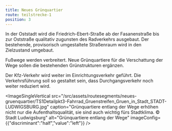 ```yaml
---
title: Neues Grünquartier
route: teilstrecke-1
position: 3
---
```

In der Oststadt wird die Friedrich-Ebert-Straße ab der Fasanenstraße bis zur Oststraße qualitativ zugunsten des Radverkehrs ausgebaut. Der bestehende, provisorisch umgestaltete Straßenraum wird in den Zielzustand umgebaut.

Fußwege werden verbreitert. Neue Grünquartiere für die Verschattung der Wege sollen die bestehenden Grünstrukturen ergänzen.

Der Kfz-Verkehr wird weiter im Einrichtungsverkehr geführt. Die Verkehrsführung soll so gestaltet sein, dass Durchgangsverkehr noch weiter reduziert wird.

<ImageSingleVertical src="/src/assets/routesegments/neues-gruenquartier/TS1Detailpkt3-Fahrrad_Gruenstreifen_Gruen_in_Stadt_STADT-LUDWIGSBURG.jpg" caption="Grünquartiere entlang der Wege erhöhen nicht nur die Aufenthaltsqualität, sie sind auch wichtig fürs Stadtklima. © Stadt Ludwigsburg" alt="Grünquartiere entlang der Wege" imageConfig={{"discriminant":"half","value":"left"}} />



&#x20;
